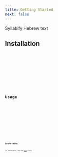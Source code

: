 ```yaml
---
title: Getting Started
next: false
---
```



Syllabify Hebrew text

## Installation

<Tabs syncKey="runtime">
  <TabItem label="node" icon="node">
    <Code code={"npm i havarotjs"} lang="bash" frame="code" />
  </TabItem>
  <TabItem label="deno" icon="deno">
    <Code code={`import { Text } from "npm:havarotjs";`} lang="ts" frame="code" />
  </TabItem>
  <TabItem label="browser" icon="laptop">
    <Code code={`import { Text } from "https://esm.sh/havarotjs";`} lang="js" frame="code" />
  </TabItem>
</Tabs>

## Usage

<Tabs syncKey="runtime">
  <TabItem label="ESM" icon="seti:javascript">
    <Code
      code={`import { Text } from "havarotjs";\nconst text = new Text("הֲבָרֹות");\nconsole.log(text.words);\n// [ Word { original: "הֲבָרֹות" } ]`}
      lang="js"
      frame="code"
    />
  </TabItem>
  <TabItem label="CommonJS" icon="node">
    <Code
      code={`const Text = require("havarotjs").Text;\nconst text = new Text("הֲבָרֹות");\nconsole.log(text.words);\n// [ Word { original: "הֲבָרֹות" } ]`}
      lang="js"
      frame="code"
    />
  </TabItem>
  <TabItem label="deno" icon="deno">
    <Code
      code={`import { transliterate } from "npm:havarotjs";\nconst text = new Text("הֲבָרֹות");\nconsole.log(text.words);\n// [ Word { original: "הֲבָרֹות" } ]`}
      lang="ts"
      frame="code"
    />
  </TabItem>
  <TabItem label="browser" icon="laptop">
    <Code
      code={`import { transliterate } from "https://esm.sh/havarotjs";\nconst text = new Text("הֲבָרֹות");\nconsole.log(text.words);\n// [ Word { original: "הֲבָרֹות" } ]`}
      lang="ts"
      frame="code"
    />
  </TabItem>
</Tabs>

## Learn more

To learn more, see the [`Text`](/api/classes/text) class
